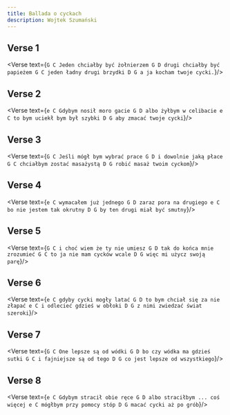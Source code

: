 ```yaml
---
title: Ballada o cyckach
description: Wojtek Szumański
---
```



## Verse 1
<Verse text={`
G C
Jeden chciałby być żołnierzem
G D
drugi chciałby być papieżem
G C
jeden ładny drugi brzydki
D G
a ja kocham twoje cycki.
`}/>

## Verse 2
<Verse text={`
e C
Gdybym nosił moro gacie
G D
albo żyłbym w celibacie
e C
to bym uciekł bym był szybki
D G
aby zmacać twoje cycki
`}/>

## Verse 3
<Verse text={`
G C
Jeśli mógł bym wybrać prace
G D
i dowolnie jaką płace
G C
chciałbym zostać masażystą
D G
robić masaż twoim cyckom
`}/>

## Verse 4
<Verse text={`
e C
wymacałem już jednego
G D
zaraz pora na drugiego
e C
bo nie jestem tak okrutny
D G
by ten drugi miał być smutny
`}/>

## Verse 5
<Verse text={`
G C
i choć wiem że ty nie umiesz
G D
tak do końca mnie zrozumieć
G C
to ja nie mam cycków wcale
D G
więc mi użycz swoją parę
`}/>

## Verse 6
<Verse text={`
e C
gdyby cycki mogły latać
G D
to bym chciał się za nie złapać
e C
i odlecieć gdzieś w obłoki
D G
z nimi zwiedzać świat szeroki
`}/>

## Verse 7
<Verse text={`
G C
One lepsze są od wódki
G D
bo czy wódka ma gdzieś sutki
G C
i fajniejsze są od tego
D G
co jest lepsze od wszystkiego
`}/>

## Verse 8
<Verse text={`
e C
Gdybym stracił obie ręce
G D
albo straciłbym ... coś więcej
e C
mógłbym przy pomocy stóp
D G
macać cycki aż po grób
`}/>
